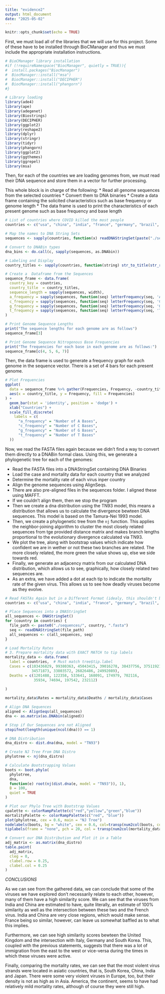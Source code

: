 ```yaml
---
title: "evidence2"
output: html_document
date: "2025-05-02"
---
```




```r
knitr::opts_chunk$set(echo = TRUE)
```

First, we must load all of the libraries that we will use for this project. Some of these have to be installed through BioCManager and thus we must include the appropriate installation instructions.

```r
# BioCManager library installation
#if (!requireNamespace("BiocManager", quietly = TRUE)){
#  install.packages("BiocManager")
#  BiocManager::install("msa")
#  BiocManager::install("DECIPHER")
#  BiocManager::install("phangorn")
#}

# Library loading
library(ade4)
library(ape)
library(adegenet)
library(Biostrings)
library(DECIPHER)
library(ggplot2)
library(reshape2)
library(dplyr)
library(stringr)
library(tidyr)
library(phangorn)
library(ggplot2)
library(ggthemes)
library(ggrepel)
library(msa)

```

Then, for each of the countries we are loading genomes from, we must read their DNA sequence and store them in a vector for further processing.

This whole block is in charge of the following:
* Read all genome sequences from the selected countries
* Convert them to DNA binaries
* Create a data frame containing the solicited characteristics such as base frequency or genome length
* The data frame is used to print the characteristics of each present genome such as base frequency and base length


```r
# List of countries where COVID killed the most people
countries <- c("usa", "china", "india", "france", "germany", "brazil", "south_korea", "japan", "italy", "uk")

# Map the names to DNA String Sets
sequences <- sapply(countries, function(x) readDNAStringSet(paste("./sequences/", x, ".fasta", sep="")))

# Convert to DNABin types
dna_bins <- do.call(c, sapply(sequences, as.DNAbin))

# Labeling and Display
country_titles <- sapply(countries, function(string) str_to_title(str_replace(string, "_", " ")))

# Create a  Dataframe from the Sequences
sequence_frame <- data.frame(
  country_key = countries,
  country_title  = country_titles,
  sequence_length = sapply(sequences, width),
  a_frequency = sapply(sequences, function(seq) letterFrequency(seq, 'A')),
  c_frequency = sapply(sequences, function(seq) letterFrequency(seq, 'C')),
  g_frequency = sapply(sequences, function(seq) letterFrequency(seq, 'G')),
  t_frequency = sapply(sequences, function(seq) letterFrequency(seq, 'T'))
)

# Print Genome Sequence Lengths
print("The sequence lengths for each genome are as follows")
sequence_frame[3]

# Print Genome Sequence Nitrogenous Base Frequencies
print("The frequencies for each base in each genome are as follows:")
sequence_frame[c(4, 5, 6, 7)]

```

Then, the data frame is used to generate a frequency graph for each genome in the sequence vector. There is a set of 4 bars for each present genome.

```r
# Plot Frequencies
ggplot(
  data = sequence_frame %>% gather(Frequencies, Frequency, -country_title, -country_key, -sequence_length),
  aes(x = country_title, y = Frequency, fill = Frequencies)
) +
  geom_bar(stat = 'identity', position = 'dodge') +
  xlab("Countries") +
  scale_fill_discrete(
    labels = c(
      "a_frequency" = "Number of A Bases",
      "c_frequency" = "Number of C Bases",
      "g_frequency" = "Number of G Bases",
      "t_frequency" = "Number of T Bases"
  ))

```
Now, we read the FASTA files again because we didn't find a way to convert them directly to a DNABin formal class. Using this, we generate a phylogenetic tree for each of the genomes:

* Read the FASTA files into a DNAStringSet containing DNA Binaries
* Load the case and mortality data for each country that we analyzed
* Determine the mortality rate of each virus inper country
* Align the genome sequences using AlignSeqs.
* There are also pre-aligned files in the sequences folder. I aligned these using MAFFT.
* If we couldn't align them, then we stop the program
* Then we create a dna distribution using the TN93 model, this means a distribution that allows us to calculate the divergence bewteen DNA sequences. This model is based on the Tamura-Nei 1993 model.
* Then, we create a phylogenetic tree from the `nj` function. This applies the neighbor-joining algorithm to cluster the most closely related sequences from tge provided distance matrix and makes branch lengths proportional to the evolutionary divergence calculated via TN93.
* We plot the tree, along with bootstrap values which indicate how confident we are in wether or not these two branches are related. The more closely related, the more green the value shows up, else we side towards red.
* Finally, we generate an adjacency matrix from our calculated DNA distribution, which allows us to see, graphically, how closely related two sequences are.
* As an extra, we have added a dot at each tip to indicate the mortality rate of the given virus. This allows us to see how deadly viruses become as they evolve.

```r
# Read FASTAs Again but in a Different Format (idealy, this shouldn't be the case but we couldn't find how to do it)
countries <- c("usa", "china", "india", "france", "germany", "brazil", "south_korea", "japan", "italy", "uk")

# Place Sequences into a DNAStringSet
all_sequences <- DNAStringSet()
for (country in countries) {
  file_path <- paste0("./sequences/", country, ".fasta")
  seq <- readDNAStringSet(file_path)
  all_sequences <- c(all_sequences, seq)
}

# Load Mortality Rates
# 3. Prepare mortality data with EXACT MATCH to tip labels
mortality_data <- data.frame(
  label = countries,  # Must match tree$tip.label
  Cases = c(103436829, 99380363, 45043415, 39016278, 38437756, 37511921, 
            34571873, 33803572, 26826486, 24992089),
  Deaths = c(1201488, 122358, 533641, 168091, 174979, 702116, 
             35934, 74694, 197542, 232112)
  
)

mortality_data$Rates = mortality_data$Deaths / mortality_data$Cases

# Align DNA Sequences
aligned <- AlignSeqs(all_sequences)
dna <- as.matrix(as.DNAbin(aligned))

# Stop if Our Sequences are not Aligned
stopifnot(length(unique(ncol(dna))) == 1)

# DNA Distribution
dna_distro <- dist.dna(dna, model = "TN93")

# Create NJ Tree From DNA Distro
phylotree <- nj(dna_distro)

# Calculate Bootstrapping Values
boots <- boot.phylo(
  phylotree, 
  dna, 
  function(e) root(nj(dist.dna(e, model = "TN93")), 1),
  B = 100,
  quiet = TRUE
)

# Plot our Phylo Tree with Bootstrap Values
cpalette <- colorRampPalette(c("red","yellow","green","blue"))
mortalityPalette <- colorRampPalette(c("red", "blue"))
plot(phylotree, cex = 0.6, main = "NJ Tree")
nodelabels(boots, bg = "white", cex = 0.6, col=transp(num2col(boots, col.pal=cpalette),.7))
tiplabels(frame = "none", pch = 20, col = transp(num2col(mortality_data$Rates, col.pal=mortalityPalette)))

# Convert our DNA Distribution and Plot it in a Table
adj_matrix <- as.matrix(dna_distro)
table.paint(
  adj_matrix,
  cleg = 0,
  clabel.row = 0.25,
  clabel.col = 0.25
)
```


*CONCLUSIONS*

As we can see from the gathered data, we can conclude that some of the viruses we have explored don't necessarily relate to each other, however, many of them have a high similarity score. We can see that the viruses from India and China are estimated to have, quite literally, an estimate of 100% similarity as well as the intersection between these two and the French virus. India and China are very close regions, which would make sense. France being so similar, however, can leave us somewhat baffled as to what this implies.

Furthermore, we can see high similarity scores bewteen the United Kingdom and the intersection with Italy, Germany and South Korea. This, coupled with the previous statements, suggests that there was a lot of immigration from the east to the west or vice-versa during the times in which these viruses were active.

Finally, comparing the mortality rates, we can see that the most violent virus strands were located in asiatic countries, that is, South Korea, China, India and Japan. There were some very violent viruses in Europe, too, but their density is not as high as in Asia. America, the continent, seems to have had relatively mild mortality rates, although of course they were still high.